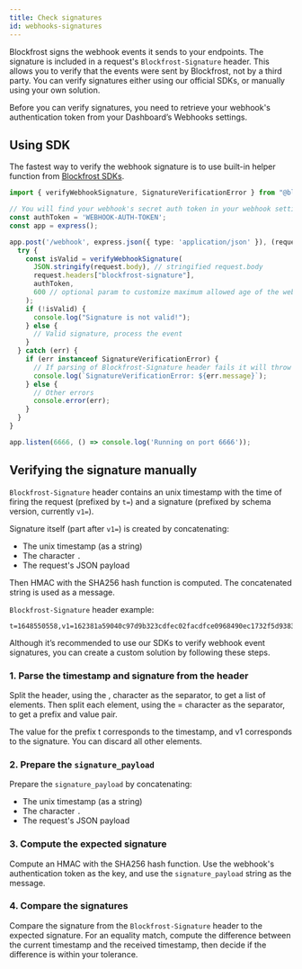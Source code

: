 ```yaml
---
title: Check signatures
id: webhooks-signatures
---
```


Blockfrost signs the webhook events it sends to your endpoints. The signature is included in a request's `Blockfrost-Signature` header. This allows you to verify that the events were sent by Blockfrost, not by a third party. You can verify signatures either using our official SDKs, or manually using your own solution.

Before you can verify signatures, you need to retrieve your webhook's authentication token from your Dashboard’s Webhooks settings.

## Using SDK

The fastest way to verify the webhook signature is to use built-in helper function from [Blockfrost SDKs](/docs/sdks).


<Tabs>
<TabItem value="js" label="Javascript (Node.js)">

```typescript
import { verifyWebhookSignature, SignatureVerificationError } from "@blockfrost/blockfrost-js";

// You will find your webhook's secret auth token in your webhook settings in the Blockfrost Dashboard
const authToken = 'WEBHOOK-AUTH-TOKEN';
const app = express();

app.post('/webhook', express.json({ type: 'application/json' }), (request, response) => {
  try {
    const isValid = verifyWebhookSignature(
      JSON.stringify(request.body), // stringified request.body
      request.headers["blockfrost-signature"],
      authToken,
      600 // optional param to customize maximum allowed age of the webhook event, defaults to 600s
    );
    if (!isValid) {
      console.log("Signature is not valid!");
    } else {
      // Valid signature, process the event
    }
  } catch (err) {
    if (err instanceof SignatureVerificationError) {
      // If parsing of Blockfrost-Signature header fails it will throw SignatureVerificationError
      console.log(`SignatureVerificationError: ${err.message}`);
    } else {
      // Other errors
      console.error(err);
    }
  }
}

app.listen(6666, () => console.log('Running on port 6666'));
```

</TabItem>

</Tabs>

## Verifying the signature manually

`Blockfrost-Signature` header contains an unix timestamp with the time of firing the request (prefixed by `t=`) and a signature (prefixed by schema version, currently `v1=`).

Signature itself (part after `v1=`) is created by concatenating:

- The unix timestamp (as a string)
- The character `.`
- The request's JSON payload

Then HMAC with the SHA256 hash function is computed. The concatenated string is used as a message.

`Blockfrost-Signature` header example:

```
t=1648550558,v1=162381a59040c97d9b323cdfec02facdfce0968490ec1732f5d938334c1eed4e
```

Although it’s recommended to use our SDKs to verify webhook event signatures, you can create a custom solution by following these steps.

### 1. Parse the timestamp and signature from the header

Split the header, using the , character as the separator, to get a list of elements. Then split each element, using the = character as the separator, to get a prefix and value pair.

The value for the prefix t corresponds to the timestamp, and v1 corresponds to the signature. You can discard all other elements.

### 2. Prepare the `signature_payload`

Prepare the `signature_payload` by concatenating:

- The unix timestamp (as a string)
- The character `.`
- The request's JSON payload

### 3. Compute the expected signature

Compute an HMAC with the SHA256 hash function. Use the webhook's authentication token as the key, and use the `signature_payload` string as the message.

### 4. Compare the signatures

Compare the signature from the `Blockfrost-Signature` header to the expected signature. For an equality match, compute the difference between the current timestamp and the received timestamp, then decide if the difference is within your tolerance.
